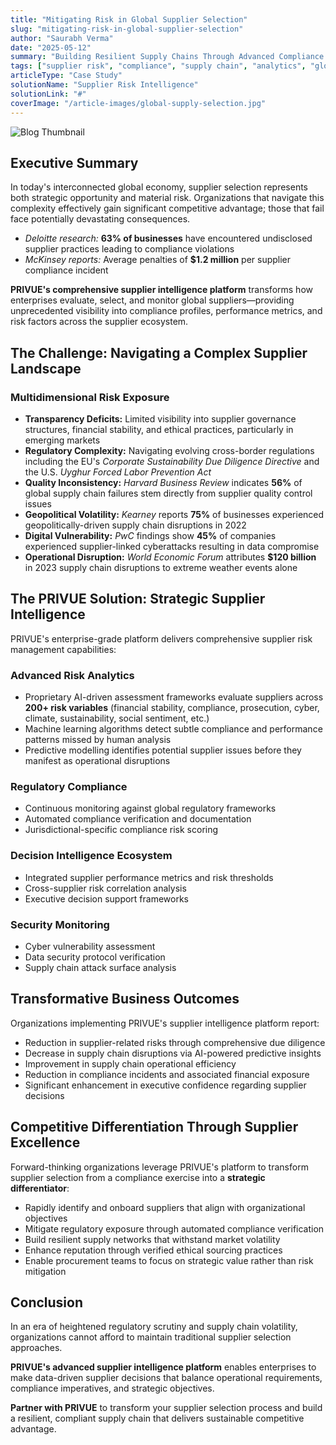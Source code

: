 ```yaml
---
title: "Mitigating Risk in Global Supplier Selection"
slug: "mitigating-risk-in-global-supplier-selection"
author: "Saurabh Verma"
date: "2025-05-12"
summary: "Building Resilient Supply Chains Through Advanced Compliance and Risk Analytics"
tags: ["supplier risk", "compliance", "supply chain", "analytics", "global trade"]
articleType: "Case Study"
solutionName: "Supplier Risk Intelligence"
solutionLink: "#"
coverImage: "/article-images/global-supply-selection.jpg"
---
```


![Blog Thumbnail](/articles-test-images/global-supplier-risk.jpg)


## Executive Summary  
In today's interconnected global economy, supplier selection represents both strategic opportunity and material risk. Organizations that navigate this complexity effectively gain significant competitive advantage; those that fail face potentially devastating consequences.  

- *Deloitte research:* **63% of businesses** have encountered undisclosed supplier practices leading to compliance violations  
- *McKinsey reports:* Average penalties of **$1.2 million** per supplier compliance incident  

**PRIVUE's comprehensive supplier intelligence platform** transforms how enterprises evaluate, select, and monitor global suppliers—providing unprecedented visibility into compliance profiles, performance metrics, and risk factors across the supplier ecosystem.  


## The Challenge: Navigating a Complex Supplier Landscape  

### Multidimensional Risk Exposure  
- **Transparency Deficits:** Limited visibility into supplier governance structures, financial stability, and ethical practices, particularly in emerging markets  
- **Regulatory Complexity:** Navigating evolving cross-border regulations including the EU's *Corporate Sustainability Due Diligence Directive* and the U.S. *Uyghur Forced Labor Prevention Act*  
- **Quality Inconsistency:** *Harvard Business Review* indicates **56%** of global supply chain failures stem directly from supplier quality control issues  
- **Geopolitical Volatility:** *Kearney* reports **75%** of businesses experienced geopolitically-driven supply chain disruptions in 2022  
- **Digital Vulnerability:** *PwC* findings show **45%** of companies experienced supplier-linked cyberattacks resulting in data compromise  
- **Operational Disruption:** *World Economic Forum* attributes **$120 billion** in 2023 supply chain disruptions to extreme weather events alone  


## The PRIVUE Solution: Strategic Supplier Intelligence  

PRIVUE's enterprise-grade platform delivers comprehensive supplier risk management capabilities:  

### Advanced Risk Analytics  
- Proprietary AI-driven assessment frameworks evaluate suppliers across **200+ risk variables** (financial stability, compliance, prosecution, cyber, climate, sustainability, social sentiment, etc.)  
- Machine learning algorithms detect subtle compliance and performance patterns missed by human analysis  
- Predictive modelling identifies potential supplier issues before they manifest as operational disruptions  

### Regulatory Compliance  
- Continuous monitoring against global regulatory frameworks  
- Automated compliance verification and documentation  
- Jurisdictional-specific compliance risk scoring  

### Decision Intelligence Ecosystem  
- Integrated supplier performance metrics and risk thresholds  
- Cross-supplier risk correlation analysis  
- Executive decision support frameworks  

### Security Monitoring  
- Cyber vulnerability assessment  
- Data security protocol verification  
- Supply chain attack surface analysis  


## Transformative Business Outcomes  

Organizations implementing PRIVUE's supplier intelligence platform report:  
- Reduction in supplier-related risks through comprehensive due diligence  
- Decrease in supply chain disruptions via AI-powered predictive insights  
- Improvement in supply chain operational efficiency  
- Reduction in compliance incidents and associated financial exposure  
- Significant enhancement in executive confidence regarding supplier decisions  


## Competitive Differentiation Through Supplier Excellence  

Forward-thinking organizations leverage PRIVUE's platform to transform supplier selection from a compliance exercise into a **strategic differentiator**:  
- Rapidly identify and onboard suppliers that align with organizational objectives  
- Mitigate regulatory exposure through automated compliance verification  
- Build resilient supply networks that withstand market volatility  
- Enhance reputation through verified ethical sourcing practices  
- Enable procurement teams to focus on strategic value rather than risk mitigation  


## Conclusion  

In an era of heightened regulatory scrutiny and supply chain volatility, organizations cannot afford to maintain traditional supplier selection approaches.  

**PRIVUE's advanced supplier intelligence platform** enables enterprises to make data-driven supplier decisions that balance operational requirements, compliance imperatives, and strategic objectives.  

**Partner with PRIVUE** to transform your supplier selection process and build a resilient, compliant supply chain that delivers sustainable competitive advantage.  

